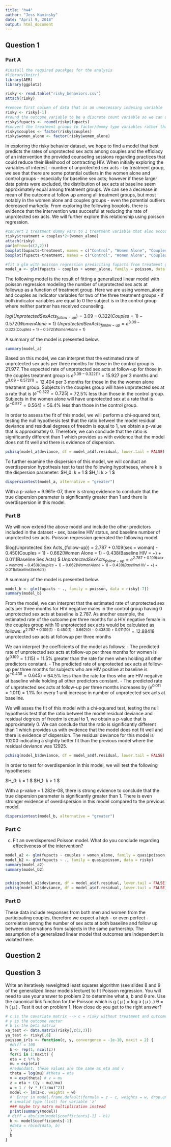 ```yaml
---
title: "hw4"
author: "Jess Kaminsky"
date: "April 9, 2018"
output: html_document
---
```


## Question 1
### Part A
<!-- # Codebook for Risky Behaviors -->

<!-- # sex: woman/man -->
<!-- # couples: 1 if randomized to couples group; 0 if randomized to other groups -->
<!-- # women_alone: 1 if randomized to women alone group; 0 if randomized to other groups -->
<!-- # bs_hiv: baseline HIV status (negative/positive) -->
<!-- # bupacts: Number of unprotected sex acts at baseline -->
<!-- # fupacts: Number of unprotected sex acts at followup -->
<!-- # Note that fupacts is the outcome and bupacts is a covariate -->

```r
#install the required pacakges for the analysis
#library(knitr)
library(AER)
library(ggplot2)

risky <- read.table("risky_behaviors.csv")
attach(risky)

#remove first column of data that is an unnecessary indexing variable
risky <- risky[-1]
#round the outcome variable to be a discrete count variable so we can use poisson regression
risky$fupacts <- round(risky$fupacts)
#convert the treatment groups to factor/dummy type variables rather than numeric
risky$couples <- factor(risky$couples)
risky$women_alone <- factor(risky$women_alone)
```

In exploring the risky behavior dataset, we hope to find a model that best predicts the rates of unprotected sex acts among couples and the efficiacy of an intervention the provided counseling sessions regarding practices that could reduce their likelihood of contracting HIV. When initially exploring the variables of interest - number of unprotected sex acts - by treatment group, we see that there are some potential outliers in the women alone and control groups - especially for baseline sex acts; however if these larger data points were excluded, the distribution of sex acts at baseline seem approximately equal among treatment groups. We can see a decrease in mean of the outcome at follow up among all treatment groups, but most notably in the women alone and couples groups - even the potential outliers decreased markedly. From exploring the following boxplots, there is evidence that the intervention was succesful at reducing the rate of unprotected sex acts. We will further explore this relationship using poisson regression.

```r
#convert 2 treatment dummy vars to 1 treatment variable that also accounts for contol group - this variable is the number of partners that received counseling
risky$treatment = couples*2+(women_alone)
attach(risky)
par(mfrow=(c(2,2)))
boxplot(bupacts~treatment, names = c("Control", "Women Alone", "Couples"), main = "Baseline Sex Actsby Treatment Group", ylab = "Number of Unprotected Sex Acts")
boxplot(fupacts~treatment, names = c("Control", "Women Alone", "Couples"), main = "Follow-Up Sex Acts by Treatment Group", ylab = "Number of Unprotected Sex Acts", ylim = c(0, 300))
```

```r
#fit a glm with poisson regression prediciting fupacts from treatment group alone
model_a <- glm(fupacts ~ couples + women_alone, family = poisson, data = risky)
```

The following model is the result of fitting a generalized linear model with poisson regression modeling the number of unprotected sex acts at followup as a function of treatment group. Here we are using women_alone and couples as indicator variables for two of the three treatment groups - if both indicator variables are equal to 0 the subject is in the control group where neither partner has received counseling.

$log(Unprotected Sex Acts_{follow-up}) = 3.09 - 0.322(Couples = 1) - 0.572(Women Alone = 1)$
$Unprotected Sex Acts_{follow-up} = e ^ {3.09 - 0.322(Couples = 1) - 0.572(Women Alone = 1)}$

A summary of the model is presented below.
```r
summary(model_a)
```

Based on this model, we can interpret that the estimated rate of unprotected sex acts per three months for those in the control group is 21.977. The expected rate of unprotected sex acts at follow-up for those in the couples treatment group is $e^{3.09-0.322(1)}= 15.927$ per 3 months and $e^{3.09-0.572(1)} = 12.404$ per 3 months for those in the the women alone treatment group. Subjects in the couples group will have unprotected sex at a rate that is ($e^{-0.322}=0.725$) = 72.5% less than those in the control group. Subjects in the women alone will have unprotected sex at a rate that is ($e^{-0.572}=0.564$) = 56.4% less than those in the control group.

In order to assess the fit of this model, we will perform a chi-squared test, testing the null hypothesis test that the ratio betweel the model residual deviance and residual degrees of freedm is equal to 1, we obtain a p-value that is approximately 0. Therefore, we can conclude that the ratio is significantly different than 1 which provides us with evidence that the model does not fit well and there is evidence of dispersion.

```r
pchisq(model_a$deviance, df = model_a$df.residual, lower.tail = FALSE)
```

To further examine the dispersion of this model, we will conduct an overdispersion hypothesis test to test the following hypotheses, where k is the dispersion parameter:
$H_0: k = 1 $
$H_1: k > 1 $

```r
dispersiontest(model_a, alternative = "greater")
```

With a p-value = 9.961e-07, there is strong evidence to conclude that the true dispersion parameter is significantly greater than 1 and there is overdispersion in this model.

### Part B

We will now extend the above model and include the other predictors included in the dataset - sex, baseline HIV status, and baseline number of unprotected sex acts. Poisson regression generated the following model.

$log(Unprotected Sex Acts_{follow-up}) = 2.787 + 0.109(sex = woman) - 0.450(Couples = 1) - 0.662(Women Alone = 1) - 0.438(Baseline HIV = +) + 0.011(Baseline Sex Acts) $
$Unprotected Sex Acts_{follow-up} = e ^ {2.787 + 0.109(sex = woman) - 0.450(Couples = 1) - 0.662(Women Alone = 1) - 0.438(Baseline HIV = +) + 0.011(Baseline Sex Acts)}$

A summary of the model is presented below.
```r
model_b <- glm(fupacts ~ ., family = poisson, data = risky[-7])
summary(model_b)
```

From the model, we can interpret that the estimated rate of unprotected sex acts per three months for HIV negative males in the control group having 0 unprotected sex acts at baseline is 2.787. As another example, the estimated rate of the outcome per three months for a HIV negative female in the couples group with 10 unprotected sex acts would be calculated as follows:
$e ^ {2.787 + 0.109(1) - 0.450(1) - 0.662(0) - 0.438(0) + 0.011(10)} = 12.88418$ unprotected sex acts at followup per three months

We can interpret the coefficients of the model as follows:
- The predicted rate of unprotected sex acts at follow-up per three months for women is ($e^{0.109}=1.115$) = 11.5% greater than the rate for men when holding all other predictors constant.
- The predicted rate of unprotected sex acts at follow-up per three months for subjects who are HIV positive at baseline is ($e^{-0.438}=0.645$) = 64.5% less than the rate for thos who are HIV negative at baseline while holding all other predictors constant.
- The predicted rate of unprotected sex acts at follow-up per three months increases by ($e^{0.011}=1.011$) = 1.1% for every 1 unit increase in number of unprotected sex acts at baseline.

We will asses the fit of this model with a chi-squared test, testing the null hypothesis test that the ratio betweel the model residual deviance and residual degrees of freedm is equal to 1, we obtain a p-value that is approximately 0. We can conclude that the ratio is significantly different than 1 which provides us with evidence that the model does not fit well and there is evidence of dispersion. The residual deviance for this model is 10200 indicating a slightly better fit than the previous model where the residual deviance was 12925.

```r
pchisq(model_b$deviance, df = model_a$df.residual, lower.tail = FALSE)
```

In order to test for overdispersion in this model, we will test the following hypotheses:

$H_0: k = 1 $
$H_1: k > 1 $

With a p-value = 1.282e-08, there is strong evidence to conclude that the true dispersion parameter is significantly greater than 1. There is even stronger evidence of overdispersion in this model compared to the previous model.

```r
dispersiontest(model_b, alternative = "greater")
```

### Part C
(c)  Fit an overdispersed Poisson model. What do you conclude regarding effectiveness of the intervention?
```r
model_a2 <- glm(fupacts ~ couples + women_alone, family = quasipoisson, data = risky)
model_b2 <- glm(fupacts ~ ., family = quasipoisson, data = risky)
summary(model_a2)
summary(model_b2)


pchisq(model_a2$deviance, df = model_a$df.residual, lower.tail = FALSE)
pchisq(model_b2$deviance, df = model_a$df.residual, lower.tail = FALSE)

```

### Part D

These data include responses from both men and women from the participating couples, therefore we expect a high - or even perfect - correlation among the number of sex acts at both baseline and follow up between observations from subjects in the same partnership. The assumption of a generalized linear model that outcomes are independent is violated here.

## Question 2

## Question 3
Write an iteratively reweighted least squares algorithm (see slides 8 and 9 of the generalized linear models lecture) to fit Poisson regression. You will need to use your answer to problem 2 to determine what a, b and θ  are. Use the canonical link function for the Poisson which is  g ( μ ) = log a ( μ ) .) θ = h ( μ ) . Test it out on problem 1. How close do you get to the right answer?

```r
# c is the covariate matrix --> c = risky without treatment and outcome vals
# y is the outcome vector
# b is the beta matrix
xa_test <- data.matrix(risky[,c(2,3)])
ya_test <- risky[,6]
poisson_irls <- function(c, y, convergence = -1e-10, maxit = 2) {
  #diff = 100
  b <- rep(1, ncol(c))
  for(i in 1:maxit) {
  eta = c %*% b
  mu = exp(eta)
  #redundant, these values are the same as eta and v
  theta = log(mu) #theta = eta
  v = exp(theta) # v = mu
  z = eta + ((y - mu)/mu)
  w = 1 / (v * ((1/mu)^2))
  model <- lm(z~c, weights = w)
  #  Error in model.frame.default(formula = z ~ c, weights = w, drop.unused.levels = TRUE) : 
  # invalid type (list) for variable 'z' 
  ### maybe try matrx multiplication instead
  print(summary(model))
 # diff = abs(sum(model$coefficients[-1] - b))
  b <- model$coefficients[-1]
  #data = rbind(data, b)
  }
  b
}
```
